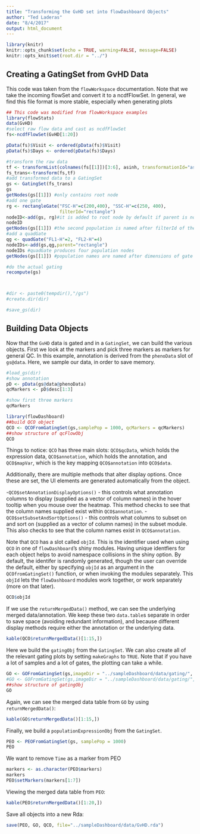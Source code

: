 ```yaml
---
title: "Transforming the GvHD set into flowDashboard Objects"
author: "Ted Laderas"
date: "8/4/2017"
output: html_document
---
```


```r
library(knitr)
knitr::opts_chunk$set(echo = TRUE, warning=FALSE, message=FALSE)
knitr::opts_knit$set(root.dir = "../")
```

## Creating a GatingSet from GvHD Data

This code was taken from the `flowWorkspace` documentation. Note that we take the incoming flowSet and convert it to a ncdfFlowSet. In general, we find this file format is more stable, especially when generating plots

```r
## This code was modified from flowWorkspace examples
library(flowStats)
data(GvHD)
#select raw flow data and cast as ncdfFlowSet
fs<-ncdfFlowSet(GvHD[1:20])

pData(fs)$Visit <- ordered(pData(fs)$Visit)
pData(fs)$Days <- ordered(pData(fs)$Days)

#transform the raw data
tf <- transformList(colnames(fs[[1]])[3:6], asinh, transformationId="asinh")
fs_trans<-transform(fs,tf)
#add transformed data to a GatingSet
gs <- GatingSet(fs_trans)
gs
getNodes(gs[[1]]) #only contains root node
#add one gate
rg <- rectangleGate("FSC-H"=c(200,400), "SSC-H"=c(250, 400),
                    filterId="rectangle")
nodeID<-add(gs, rg)#it is added to root node by default if parent is not specified
nodeID
getNodes(gs[[1]]) #the second population is named after filterId of the gate
#add a quadGate
qg <- quadGate("FL1-H"=2, "FL2-H"=4)
nodeIDs<-add(gs,qg,parent="rectangle")
nodeIDs #quadGate produces four population nodes
getNodes(gs[[1]]) #population names are named after dimensions of gate if not specified

#do the actual gating
recompute(gs)



#dir <- paste0(tempdir(),"/gs")
#create.dir(dir)

#save_gs(dir)
```

## Building Data Objects

Now that the `GvHD` data is gated and in a `GatingSet`, we can build the various objects. First we look at the markers and pick three markers as markers for general QC. In this example, annotation is derived from the `phenoData` slot of `gs@data`.  Here, we sample our data, in order to save memory.

```r
#load_gs(dir)
#show annotation
pD <- pData(gs@data@phenoData)
qcMarkers <- pD$desc[1:3]

#show first three markers
qcMarkers

library(flowDashboard)
##build QCO object
QCO <- QCOFromGatingSet(gs,samplePop = 1000, qcMarkers = qcMarkers)
##show structure of qcFlowObj
QCO
```

Things to notice: `QCO` has three main slots: `QCO$qcData`, which holds the expression data, `QCO$annotation`, which holds the annotation, and `QCO$mapVar`, which is the key mapping `QCO$annotation` into `QCO$data`. 

Additionally, there are multiple methods that alter display options. Once these are set, the UI elements are generated automatically from the object.

-`QCO$setAnnotationDisplayOptions()` - this controls what annotation columns to display (supplied as a vector of column names) in the hover tooltip when you mouse over the heatmap. This method checks to see that the column names supplied exist within `QCO$annotation`.
-`QCO$setSubsetAndSortOptions()` - this controls what columns to subset on and sort on (supplied as a vector of column names) in the subset module. This also checks to see that the column names exist in `QCO$annotation`.

Note that `QCO` has a slot called `objId`. This is the identifier used when using `QCO` in one of `flowDashboard`'s shiny modules. Having unique identfiers for each object helps to avoid namespace collisions in the shiny option. By default, the identifer is randomly generated, though the user can override the default, either by specifying `objId` as an argument in the `QCOfromGatingSet()` function, or when invoking the modules separately. This `objId` lets the `flowDashboard` modules work together, or work separately (more on that later). 

```r
QCO$objId
```

If we use the `returnMergedData()` method, we can see the underlying merged data/annotation. We keep these two `data.table`s separate in order to save space (avoiding redundant information), and because different display methods require either the annotation or the underlying data.

```r
kable(QCO$returnMergedData()[1:15,])
```

Here we build the `gatingObj` from the `GatingSet`. We can also create all of the relevant gating plots by setting `makeGraphs` to `TRUE`. Note that if you have a lot of samples and a lot of gates, the plotting can take a while. 

```r
GO <- GOFromGatingSet(gs,imageDir = "../sampleDashboard/data/gating/", makeGraphs = FALSE)
#GO <- GOFromGatingSet(gs,imageDir = "../sampleDashboard/data/gating/", makeGraphs = TRUE)
##show structure of gatingObj
GO
```

Again, we can see the merged data table from `GO` by using `returnMergedData()`:

```r
kable(GO$returnMergedData()[1:15,])
```

Finally, we build a `populationExpressionObj` from the `GatingSet`.

```r
PEO <- PEOFromGatingSet(gs, samplePop = 1000)
PEO
```

We want to remove `Time` as a marker from PEO

```r
markers <- as.character(PEO$markers)
markers
PEO$setMarkers(markers[1:7])

```

Viewing the merged data table from `PEO`:

```r
kable(PEO$returnMergedData()[1:20,])
```

Save all objects into a new Rda:

```r
save(PEO, GO, QCO, file="../sampleDashboard/data/GvHD.rda")
```
